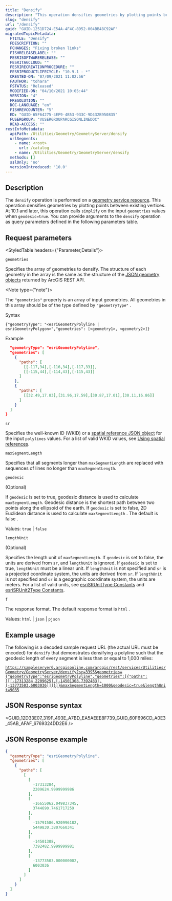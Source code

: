 ```yaml
---
title: "Densify"
description: "This operation densifies geometries by plotting points between existing vertices."
slug: "densify"
url: "/densify"
guid: "GUID-1251D724-E54A-4F4C-8952-004BB48C92AF"
migratedTopicMetadata:
  FTITLE: "Densify"
  FDESCRIPTION: ""
  FCHANGES: "Fixing broken links"
  FISHRELEASELABEL: ""
  FESRISOFTWARERELEASE: ""
  FESRITAGCLOUD: ""
  FESRIRECREATIONPROCEDURE: ""
  FESRIPRODUCTLIFECYCLE: "10.9.1 - *"
  CREATED-ON: "07/09/2021 11:02:56"
  FAUTHOR: "tohara"
  FSTATUS: "Released"
  MODIFIED-ON: "04/10/2021 10:05:44"
  VERSION: "4"
  FRESOLUTION: ""
  DOC-LANGUAGE: "en"
  FISHREVCOUNTER: "5"
  ED: "GUID-65F64275-4EF9-4B53-933C-9D432B950835"
  FUSERGROUP: "VUSERGROUPARCGISONLINEDOC"
  READ-ACCESS: ""
restInfoMetadata:
  apiPath: /Utilities/Geometry/GeometryServer/densify
  urlSegments:
    - name: <root>
      url: /catalog
    - name: /Utilities/Geometry/GeometryServer/densify
  methods: []
  sslOnly: 'no'
  versionIntroduced: '10.0'
---
```



## Description

The `densify`  operation is performed on a [geometry service resource](/geometry-service). This operation densifies geometries by plotting points between existing vertices. At 10.1 and later, this operation calls `simplify` on the input `geometries` values when `geodesic=true`. You can provide arguments to the `densify`  operation as query parameters defined in the following parameters table.

##  Request parameters

<StyledTable headers={"Parameter,Details"}>

<StyledTableRow>

<StyledTableCell cellStyle="markdown">

`geometries` 

</StyledTableCell>

<StyledTableCell cellStyle="markdown">

Specifies the array of geometries to densify. The structure of each geometry in the array is the same as the structure of the [JSON geometry objects](/geometry-objects) returned by ArcGIS REST API.

<Note type={"note"}>

The `"geometries"`  property is an array of input geometries. All geometries in this array should be of the type defined by `"geometryType"` .

</Note>

Syntax

```other
{"geometryType": "<esriGeometryPolyline | esriGeometryPolygon>","geometries": [<geometry1>, <geometry2>]}
```

Example

```json
  "geometryType": "esriGeometryPolyline",
  "geometries": [
    {
      "paths": [
        [[-117,34],[-116,34],[-117,33]],
        [[-115,44],[-114,43],[-115,43]]
      ]
    },
    {
      "paths": [
        [[32.49,17.83],[31.96,17.59],[30.87,17.01],[30.11,16.86]]
      ]
    }
  ]
}
```

</StyledTableCell>
</StyledTableRow>

<StyledTableRow>
<StyledTableCell cellStyle="markdown">

`sr` 

</StyledTableCell>

<StyledTableCell cellStyle="markdown">

Specifies the well-known ID (WKID) or a [spatial reference JSON object](/geometry-objects#spatial-reference) for the input `polylines`  values. For a list of valid WKID values, see [Using spatial references](/using-spatial-references).

</StyledTableCell>
</StyledTableRow>

<StyledTableRow>
<StyledTableCell cellStyle="markdown">

`maxSegmentLength` 

</StyledTableCell>

<StyledTableCell cellStyle="markdown">

Specifies that all segments longer than `maxSegmentLength` are replaced with sequences of lines no longer than `maxSegmentLength`.

</StyledTableCell>
</StyledTableRow>

<StyledTableRow>
<StyledTableCell cellStyle="markdown">

`geodesic` 

(Optional)

</StyledTableCell>

<StyledTableCell cellStyle="markdown">

If `geodesic` is set to true, geodesic distance is used to calculate `maxSegmentLength`. Geodesic distance is the shortest path between two points along the ellipsoid of the earth. If `geodesic` is set to false, 2D Euclidean distance is used to calculate `maxSegmentLength` . The default is false .

Values: `true`  \| `false` 

</StyledTableCell>
</StyledTableRow>

<StyledTableRow>
<StyledTableCell cellStyle="markdown">

`lengthUnit` 

(Optional)

</StyledTableCell>

<StyledTableCell cellStyle="markdown">

Specifies the length unit of `maxSegmentLength`. If `geodesic` is set to false, the units are derived from `sr`, and `lengthUnit` is ignored. If `geodesic` is set to true, `lengthUnit` must be a linear unit. If `lengthUnit`  is not specified and `sr`  is a projected coordinate system, the units are derived from `sr`. If `lengthUnit`  is not specified and `sr` is a geographic coordinate system, the units are meters. For a list of valid units, see [esriSRUnitType Constants](http://resources.arcgis.com/en/help/arcobjects-cpp/componenthelp/index.html#/esriSRUnitType_Constants/000w00000042000000/) and [esriSRUnit2Type Constants](http://resources.arcgis.com/en/help/arcobjects-cpp/componenthelp/index.html#//000w00000041000000). 

</StyledTableCell>
</StyledTableRow>

<StyledTableRow>
<StyledTableCell cellStyle="markdown">

`f` 

</StyledTableCell>

<StyledTableCell cellStyle="markdown">

The response format. The default response format is `html` .

Values: `html`  \| `json`  \| `pjson` 

</StyledTableCell>
</StyledTableRow>

</StyledTable>

## Example usage

The following is a decoded sample request URL (the actual URL must be encoded) for `densify`  that demonstrates densifying a polyline such that the geodesic length of every segment is less than or equal to 1,000 miles:

[`https://sampleserver6.arcgisonline.com/arcgis/rest/services/Utilities/Geometry/GeometryServer/densify?sr=3395&geometries={"geometryType":"esriGeometryPolyline","geometries":[{"paths":[[[-17313284,2209625],[-14501308,7392483],[-13773503,6003036]]]}]}&maxSegmentLength=1000&geodesic=true&lengthUnit=9035`](https://sampleserver6.arcgisonline.com/arcgis/rest/services/Utilities/Geometry/GeometryServer/densify?sr=3395&geometries=%7B%22geometryType%22%3A%22esriGeometryPolyline%22%2C%22geometries%22%3A%5B%7B%22paths%22%3A%5B%5B%5B-17313284%2C2209625%5D%2C%5B-14501308%2C7392483%5D%2C%5B-13773503%2C6003036%5D%5D%5D%7D%5D%7D&maxSegmentLength=1000&geodesic=true&lengthUnit=9035&f=html)

## JSON Response syntax

<GUID_12D33E07_319F_493E_A7BD_EA5AEEE8F739_GUID_60F696CD_A0E3_45AB_AFAF_6769324DD2E6 />

## JSON Response example

```json
{
  "geometryType": "esriGeometryPolyline",
  "geometries": [
    {
      "paths": [
        [
          [
            -17313284,
            2209624.9999999986
          ],
          [
            -16655062.049837345,
            3744690.7461717259
          ],
          [
            -15791586.920996182,
            5449830.3807660341
          ],
          [
            -14501308,
            7392482.9999999981
          ],
          [
            -13773503.000000002,
            6003036
          ]
        ]
      ]
    }
  ]
}
```

 

